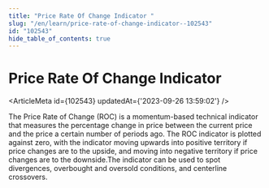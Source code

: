 ```yaml
---
title: "Price Rate Of Change Indicator "
slug: "/en/learn/price-rate-of-change-indicator--102543"
id: "102543"
hide_table_of_contents: true
---
```



# Price Rate Of Change Indicator 

<ArticleMeta id={102543} updatedAt={'2023-09-26 13:59:02'} />
<div className='border-solid border-b border-t-0 my-4 border-[var(--ifm-color-gray-300)]' />

The Price Rate of Change (ROC) is a momentum-based technical indicator that measures the percentage change in price between the current price and the price a certain number of periods ago. The ROC indicator is plotted against zero, with the indicator moving upwards into positive territory if price changes are to the upside, and moving into negative territory if price changes are to the downside.The indicator can be used to spot divergences, overbought and oversold conditions, and centerline crossovers.

